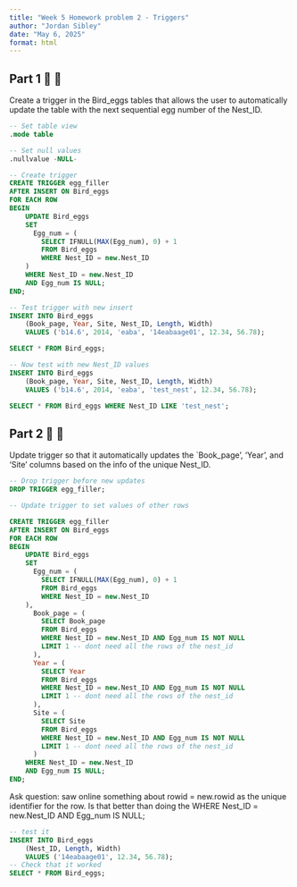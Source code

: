 ```yaml
---
title: "Week 5 Homework problem 2 - Triggers"
author: "Jordan Sibley" 
date: "May 6, 2025"
format: html
---
```


## Part 1 🥚 🧩 

Create a trigger in the Bird_eggs tables that allows the user to automatically update the table with the next sequential egg number of the Nest_ID. 

```sql
-- Set table view 
.mode table

-- Set null values 
.nullvalue -NULL-
```

```sql
-- Create trigger 
CREATE TRIGGER egg_filler
AFTER INSERT ON Bird_eggs
FOR EACH ROW
BEGIN
    UPDATE Bird_eggs
    SET 
      Egg_num = (
        SELECT IFNULL(MAX(Egg_num), 0) + 1
        FROM Bird_eggs
        WHERE Nest_ID = new.Nest_ID
    )
    WHERE Nest_ID = new.Nest_ID 
    AND Egg_num IS NULL;
END;
```

```sql
-- Test trigger with new insert  
INSERT INTO Bird_eggs
    (Book_page, Year, Site, Nest_ID, Length, Width)
    VALUES ('b14.6', 2014, 'eaba', '14eabaage01', 12.34, 56.78);

SELECT * FROM Bird_eggs;

-- Now test with new Nest_ID values 
INSERT INTO Bird_eggs
    (Book_page, Year, Site, Nest_ID, Length, Width)
    VALUES ('b14.6', 2014, 'eaba', 'test_nest', 12.34, 56.78);

SELECT * FROM Bird_eggs WHERE Nest_ID LIKE 'test_nest';
```

## Part 2 🥚 🧩 

Update trigger so that it automatically updates the `Book_page', 'Year', and 'Site' columns based on the info of the unique Nest_ID. 

```sql
-- Drop trigger before new updates 
DROP TRIGGER egg_filler;
```

```sql
-- Update trigger to set values of other rows 

CREATE TRIGGER egg_filler
AFTER INSERT ON Bird_eggs
FOR EACH ROW
BEGIN
    UPDATE Bird_eggs
    SET 
      Egg_num = (
        SELECT IFNULL(MAX(Egg_num), 0) + 1
        FROM Bird_eggs
        WHERE Nest_ID = new.Nest_ID
    ),
      Book_page = (
        SELECT Book_page 
        FROM Bird_eggs
        WHERE Nest_ID = new.Nest_ID AND Egg_num IS NOT NULL
        LIMIT 1 -- dont need all the rows of the nest_id
      ), 
      Year = (
        SELECT Year 
        FROM Bird_eggs
        WHERE Nest_ID = new.Nest_ID AND Egg_num IS NOT NULL
        LIMIT 1 -- dont need all the rows of the nest_id
      ), 
      Site = (
        SELECT Site
        FROM Bird_eggs
        WHERE Nest_ID = new.Nest_ID AND Egg_num IS NOT NULL
        LIMIT 1 -- dont need all the rows of the nest_id
      )
    WHERE Nest_ID = new.Nest_ID 
    AND Egg_num IS NULL;
END;
```

Ask question: saw online something about rowid = new.rowid as the unique identifier for the row. Is that better than doing the WHERE Nest_ID = new.Nest_ID 
    AND Egg_num IS NULL;



```sql
-- test it 
INSERT INTO Bird_eggs
    (Nest_ID, Length, Width)
    VALUES ('14eabaage01', 12.34, 56.78);
-- Check that it worked
SELECT * FROM Bird_eggs;
```